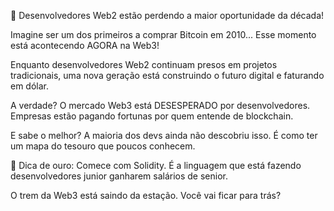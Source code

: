 🚀 Desenvolvedores Web2 estão perdendo a maior oportunidade da década!

Imagine ser um dos primeiros a comprar Bitcoin em 2010... Esse momento está acontecendo AGORA na Web3!

Enquanto desenvolvedores Web2 continuam presos em projetos tradicionais, uma nova geração está construindo o futuro digital e faturando em dólar.

A verdade? O mercado Web3 está DESESPERADO por desenvolvedores. Empresas estão pagando fortunas por quem entende de blockchain.

E sabe o melhor? A maioria dos devs ainda não descobriu isso. É como ter um mapa do tesouro que poucos conhecem.

🎯 Dica de ouro: Comece com Solidity. É a linguagem que está fazendo desenvolvedores junior ganharem salários de senior.

O trem da Web3 está saindo da estação. Você vai ficar para trás?

